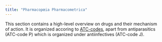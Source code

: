 ```yaml
---
title: "Pharmacopœia Pharmacometrica"
---
```


This section contains a high-level overview on drugs and their mechanism of action.
It is organized accoring to [ATC-codes](https://en.wikipedia.org/wiki/Anatomical_Therapeutic_Chemical_Classification_System), apart from antiparasitics (ATC-code P) which is organized under antiinfectives (ATC-code J).
